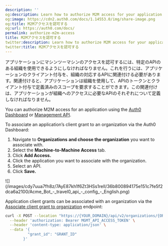 ```yaml
---
description: ''
og:description: Learn how to authorize M2M access for your application.
og:image: https://cdn2.auth0.com/docs/1.14553.0/img/share-image.png
og:title: M2Mアクセスを認可する
og:url: https://auth0.com/docs/
permalink: authorize-m2m-access
title: M2Mアクセスを認可する
twitter:description: Learn how to authorize M2M access for your application.
twitter:title: M2Mアクセスを認可する
---
```


アプリケーションにマシンツーマシンのアクセスを認可するには、特定のAPIのある組織を使用できるようにしなければなりません。これを行うには、アプリケーションのクライアント付与を、組織の対応するAPIに関連付ける必要があります。関連付けると、アプリケーションは組織を使用して、APIのトークンとクライアント付与で定義済みのスコープを要求することができます。この関連付けは、アプリケーションが組織へのアクセスに必要なAPIのそれぞれについて定義しなければなりません。

You can authorize M2M access for an application using the [Auth0 Dashboard](https://manage.auth0.com/) or [Management API](https://auth0.com/docs/api/management/v2).

<Tabs><Tab title="Auth0 Dashboard">

To associate an application’s client grant to an organization via the Auth0 Dashboard:

1. Navigate to **Organizations** **and choose the organization** you want to associate with.
2. Select the **Machine-to-Machine Access** tab.
3. Click **Add Access.**
4. Click the application you want to associate with the organization.
5. Select an API.
6. Click **Save.**

<Frame>![](/images/cdy7uua7fh8z/7AyE87kh1f6Zt3HSs1relI/36b800894175e151c7fe5f2dca6a2100/Acme_Bot_-_travel0_api_-_config_-_English.png)</Frame>

</Tab><Tab title="Management API">

Application client grants can be associated with an organization via the [Associate client grant to organization](https://auth0.com/docs/api/management/v2/organizations/create-organization-client-grants) endpoint:

```bash lines
curl -X POST --location "https://{YOUR_DOMAIN}/api/v2/organizations/{ORG_id}/client-grants" \
  --header 'authorization: Bearer MGMT_API_ACCESS_TOKEN' \
  --header 'content-type: application/json' \
  --data '{
          "grant_id": "GRANT_ID"
        }'
```

</Tab></Tabs>